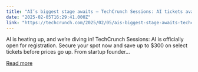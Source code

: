 ```yaml
---
title: "AI’s biggest stage awaits — TechCrunch Sessions: AI tickets available"
date: "2025-02-05T16:29:41.000Z"
link: "https://techcrunch.com/2025/02/05/ais-biggest-stage-awaits-techcrunch-sessions-ai-tickets-available/"
---
```


AI is heating up, and we’re diving in! TechCrunch Sessions: AI is officially open for registration. Secure your spot now and save up to $300 on select tickets before prices go up. From startup founder...

[Read more](https://techcrunch.com/2025/02/05/ais-biggest-stage-awaits-techcrunch-sessions-ai-tickets-available/)
